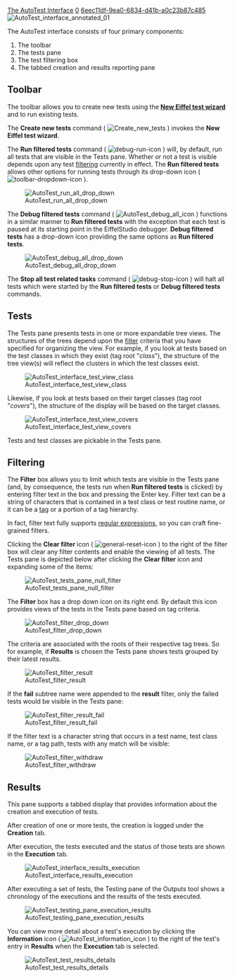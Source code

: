 [[Property:title|The AutoTest Interface]]
[[Property:weight|0]]
[[Property:uuid|6eec11df-9ea0-6834-d41b-a0c23b87c485]]
[[Image:AutoTest interface annotated 01]]


The AutoTest interface consists of four primary components: 
# The toolbar
# The tests pane
# The test filtering box 
# The tabbed creation and results reporting pane

==Toolbar==

The toolbar allows you to create new tests using the '''[[#The New Eiffel test wizard|New Eiffel test wizard]]''' and to run existing tests.

The '''Create new tests''' command ( [[Image:Create new tests]] ) invokes the '''New Eiffel test wizard'''.

The '''Run filtered tests''' command ( [[Image:debug-run-icon]] ) will, by default, run all tests that are visible in the Tests pane. Whether or not a test is visible depends upon any test [[#Filtering|filtering]] currently in effect. The '''Run filtered tests''' allows other options for running tests through its drop-down icon ( [[Image:toolbar-dropdown-icon]] ).


[[Image:AutoTest run all drop down]]


The '''Debug filtered tests''' command ( [[Image:AutoTest debug all icon]] ) functions in a similar manner to '''Run filtered tests''' with the exception that each test is paused at its starting point in the EiffelStudio debugger. '''Debug filtered tests''' has a drop-down icon providing the same options as '''Run filtered tests'''.


[[Image:AutoTest debug all drop down]]


The '''Stop all test related tasks''' command ( [[Image:debug-stop-icon]] ) will halt all tests which were started by the '''Run filtered tests''' or '''Debug filtered tests''' commands.


==Tests==

The Tests pane presents tests in one or more expandable tree views. The structures of the trees depend upon the [[#Filtering|filter]] criteria that you have specified for organizing the view. For example, if you look at tests based on the test classes in which they exist (tag root "''class''"), the structure of the tree view(s) will reflect the clusters in which the test classes exist. 


[[Image:AutoTest interface test view class]]


Likewise, if you look at tests based on their target classes (tag root "''covers''"), the structure of the display will be based on the target classes.


[[Image:AutoTest interface test view covers]]


Tests and test classes are pickable in the Tests pane.


==Filtering==

The '''Filter''' box allows you to limit which tests are visible in the Tests pane (and, by consequence, the tests run when '''Run filtered tests''' is clicked) by entering filter text in the box and pressing the Enter key. Filter text can be a string of characters that is contained in a test class or test routine name, or it can be a [[Create a manual test#About Tags|tag]] or a portion of a tag hierarchy. 

In fact, filter text fully supports [http://www.regular-expressions.info/ regular expressions], so you can craft fine-grained filters.

Clicking the '''Clear filter''' icon ( [[Image:general-reset-icon]] ) to the right of the filter box will clear any filter contents and enable the viewing of all tests. The Tests pane is depicted below after clicking the '''Clear filter''' icon and expanding some of the items:


[[Image:AutoTest tests pane null filter]]


The '''Filter''' box has a drop down icon on its right end. By default this icon provides views of the tests in the Tests pane based on tag criteria. 


[[Image:AutoTest filter drop down]]


The criteria are associated with the roots of their respective tag trees. So for example, if '''Results''' is chosen the Tests pane shows tests grouped by their latest results. 


[[Image:AutoTest filter result]]


{{note|The '''result''' tag hierarchy is, as you may have guessed, virtual and dynamic. A test falling into the '''fail''' subtree may later become part of the '''pass''' subtree without any change to the '''"testing:"''' notes in the test routine code, where tags are established. But for filtering purposes '''result''' tags work like other tags. }}


If the '''fail''' subtree name were appended to the '''result''' filter, only the failed tests would be visible in the Tests pane:


[[Image:AutoTest filter result fail]]


If the filter text is a character string that occurs in a test name, test class name, or a tag path, tests with any match will be visible:


[[Image:AutoTest filter withdraw]]


==Results==

This pane supports a tabbed display that provides information about the creation and execution of tests.

After creation of one or more tests, the creation is logged under the '''Creation''' tab.

After execution, the tests executed and the status of those tests are shown in the '''Execution''' tab.


[[Image:AutoTest interface results execution]]


After executing a set of tests, the Testing pane of the Outputs tool shows a chronology of the executions and the results of the tests executed. 


[[Image:AutoTest testing pane execution results]]


You can view more detail about a test's execution by clicking the '''Information''' icon ( [[Image:AutoTest information icon]] ) to the right of the test's entry in '''Results''' when the '''Execution''' tab is selected. 


[[Image:AutoTest test results details]]



